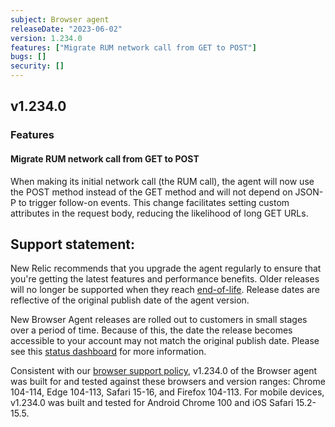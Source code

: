 ```yaml
---
subject: Browser agent
releaseDate: "2023-06-02"
version: 1.234.0
features: ["Migrate RUM network call from GET to POST"]
bugs: []
security: []
---
```


## v1.234.0

### Features

#### Migrate RUM network call from GET to POST
When making its initial network call (the RUM call), the agent will now use the POST method instead of the GET method and will not depend on JSON-P to trigger follow-on events. This change facilitates setting custom attributes in the request body, reducing the likelihood of long GET URLs.

## Support statement:

New Relic recommends that you upgrade the agent regularly to ensure that you're getting the latest features and performance benefits. Older releases will no longer be supported when they reach [end-of-life](https://docs.newrelic.com/docs/browser/browser-monitoring/getting-started/browser-agent-eol-policy/). Release dates are reflective of the original publish date of the agent version.

New Browser Agent releases are rolled out to customers in small stages over a period of time. Because of this, the date the release becomes accessible to your account may not match the original publish date. Please see this [status dashboard](https://newrelic.github.io/newrelic-browser-agent-release/) for more information.

Consistent with our [browser support policy](https://docs.newrelic.com/docs/browser/new-relic-browser/getting-started/compatibility-requirements-browser-monitoring/#browser-types), v1.234.0 of the Browser agent was built for and tested against these browsers and version ranges: Chrome 104-114, Edge 104-113, Safari 15-16, and Firefox 104-113. For mobile devices, v1.234.0 was built and tested for Android Chrome 100 and iOS Safari 15.2-15.5.